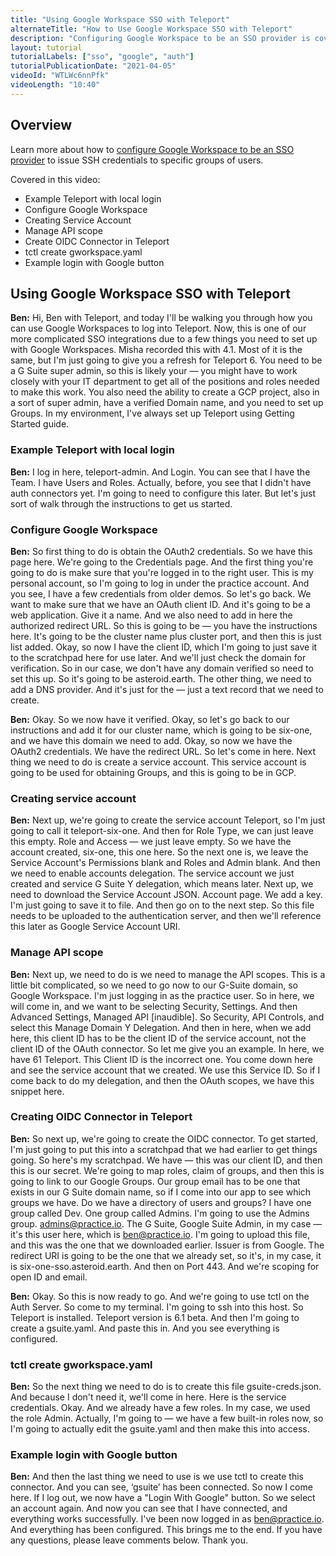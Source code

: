 ```yaml
---
title: "Using Google Workspace SSO with Teleport"
alternateTitle: "How to Use Google Workspace SSO with Teleport"
description: "Configuring Google Workspace to be an SSO provider is covered in this video."
layout: tutorial
tutorialLabels: ["sso", "google", "auth"]
tutorialPublicationDate: "2021-04-05"
videoId: "WTLWc6nnPfk"
videoLength: "10:40"
---
```


## Overview

Learn more about how to [configure Google Workspace to be an SSO provider](/docs/enterprise/sso/ssh-google-workspace/) to issue SSH credentials to specific groups of users.

Covered in this video:

- Example Teleport with local login
- Configure Google Workspace
- Creating Service Account
- Manage API scope
- Create OIDC Connector in Teleport
- tctl create gworkspace.yaml
- Example login with Google button

## Using Google Workspace SSO with Teleport

**Ben:** Hi, Ben with Teleport, and today I'll be walking you through how you can use Google Workspaces to log into Teleport. Now, this is one of our more complicated SSO integrations due to a few things you need to set up with Google Workspaces. Misha recorded this with 4.1. Most of it is the same, but I'm just going to give you a refresh for Teleport 6. You need to be a G Suite super admin, so this is likely your — you might have to work closely with your IT department to get all of the positions and roles needed to make this work. You also need the ability to create a GCP project, also in a sort of super admin, have a verified Domain name, and you need to set up Groups. In my environment, I've always set up Teleport using Getting Started guide.

### Example Teleport with local login

**Ben:** I log in here, teleport-admin. And Login. You can see that I have the Team. I have Users and Roles. Actually, before, you see that I didn't have auth connectors yet. I'm going to need to configure this later. But let's just sort of walk through the instructions to get us started.

### Configure Google Workspace

**Ben:** So first thing to do is obtain the OAuth2 credentials. So we have this page here. We're going to the Credentials page. And the first thing you're going to do is make sure that you're logged in to the right user. This is my personal account, so I'm going to log in under the practice account. And you see, I have a few credentials from older demos. So let's go back. We want to make sure that we have an OAuth client ID. And it's going to be a web application. Give it a name. And we also need to add in here the authorized redirect URL. So this is going to be — you have the instructions here. It's going to be the cluster name plus cluster port, and then this is just list added. Okay, so now I have the client ID, which I'm going to just save it to the scratchpad here for use later. And we'll just check the domain for verification. So in our case, we don't have any domain verified so need to set this up. So it's going to be asteroid.earth. The other thing, we need to add a DNS provider. And it's just for the — just a text record that we need to create.

**Ben:** Okay. So we now have it verified. Okay, so let's go back to our instructions and add it for our cluster name, which is going to be six-one, and we have this domain we need to add. Okay, so now we have the OAuth2 credentials. We have the redirect URL. So let's come in here. Next thing we need to do is create a service account. This service account is going to be used for obtaining Groups, and this is going to be in GCP.

### Creating service account

**Ben:** Next up, we're going to create the service account Teleport, so I'm just going to call it teleport-six-one. And then for Role Type, we can just leave this empty. Role and Access — we just leave empty. So we have the account created, six-one, this one here. So the next one is, we leave the Service Account's Permissions blank and Roles and Admin blank. And then we need to enable accounts delegation. The service account we just created and service G Suite Y delegation, which means later. Next up, we need to download the Service Account JSON. Account page. We add a key. I'm just going to save it to file. And then go on to the next step. So this file needs to be uploaded to the authentication server, and then we'll reference this later as Google Service Account URI.

### Manage API scope

**Ben:** Next up, we need to do is we need to manage the API scopes. This is a little bit complicated, so we need to go now to our G-Suite domain, so Google Workspace. I'm just logging in as the practice user. So in here, we will come in, and we want to be selecting Security, Settings. And then Advanced Settings, Managed API [inaudible]. So Security, API Controls, and select this Manage Domain Y Delegation. And then in here, when we add here, this client ID has to be the client ID of the service account, not the client ID of the OAuth connector. So let me give you an example. In here, we have 61 Teleport. This Client ID is the incorrect one. You come down here and see the service account that we created. We use this Service ID. So if I come back to do my delegation, and then the OAuth scopes, we have this snippet here.

### Creating OIDC Connector in Teleport

**Ben:** So next up, we're going to create the OIDC connector. To get started, I'm just going to put this into a scratchpad that we had earlier to get things going. So here's my scratchpad. We have — this was our client ID, and then this is our secret. We're going to map roles, claim of groups, and then this is going to link to our Google Groups. Our group email has to be one that exists in our G Suite domain name, so if I come into our app to see which groups we have. Do we have a directory of users and groups? I have one group called Dev. One group called Admins. I'm going to use the Admins group. admins@practice.io. The G Suite, Google Suite Admin, in my case — it's this user here, which is ben@practice.io. I'm going to upload this file, and this was the one that we downloaded earlier. Issuer is from Google. The redirect URI is going to be the one that we already set, so it's, in my case, it is six-one-sso.asteroid.earth. And then on Port 443. And we're scoping for open ID and email.

**Ben:** Okay. So this is now ready to go. And we're going to use tctl on the Auth Server. So come to my terminal. I'm going to ssh into this host. So Teleport is installed. Teleport version is 6.1 beta. And then I'm going to create a gsuite.yaml. And paste this in. And you see everything is configured.

### tctl create gworkspace.yaml

**Ben:** So the next thing we need to do is to create this file gsuite-creds.json. And because I don't need it, we'll come in here. Here is the service credentials. Okay. And we already have a few roles. In my case, we used the role Admin. Actually, I'm going to — we have a few built-in roles now, so I'm going to actually edit the gsuite.yaml and then make this into access.

### Example login with Google button

**Ben:** And then the last thing we need to use is we use tctl to create this connector. And you can see, ‘gsuite’ has been connected. So now I come here. If I log out, we now have a "Login With Google" button. So we select an account again. And now you can see that I have connected, and everything works successfully. I've been now logged in as ben@practice.io. And everything has been configured. This brings me to the end. If you have any questions, please leave comments below. Thank you.
